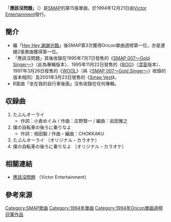 {{infobox Single
| Name       = 應該沒問題
| Artist     = [[SMAP|SMAP]]
| from Album = [[SMAP_007〜Gold_Singer〜|SMAP 007〜Gold Singer〜]]

[[BOO(SMAP專輯)|BOO]]

[[WOOL|WOOL]]
[[Smap_Vest|Smap Vest]]
| B-side     = 坐在我的自行車後面
| Released   = 1994年12月21日
| Length     = 
| Genre      = [[J-POP|J-POP]]
| Label      = [[勝利娛樂|Victor Entertainment]]
| Chart position = *第1位（[[Oricon|Oricon]]）<ref>[http://www.oricon.co.jp/prof/artist/22180/products/music/292798/1/ 《應該沒問題》在Oricon網站的簡介] {{ja}}</ref>
| Certification = 
| Last single = '''SMAP'''<br/>[[加油吧|加油吧]]<br/>（1994年）
| This single = '''SMAP'''<br/>'''應該沒問題'''<br/>（1994年）
| Next single = '''SMAP'''<br/>[[感謝|感謝]]<br/>（1995年）}}

「'''應該沒問題'''」（{{lang-ja|たぶんオーライ}}）是[[SMAP|SMAP]]的第15張單曲，於1994年12月21日由[[勝利娛樂|Victor Entertainment]]發行。

==簡介==
*繼「[[Hey_Hey_謝謝光臨|Hey Hey 謝謝光臨]]」後SMAP第3次獲得Oricon單曲週榜第一位，亦是連續2張單曲獲得第一位。
*「應該沒問題」其後收錄在1995年7月7日發售的《[[SMAP_007〜Gold_Singer〜|SMAP 007〜Gold Singer〜]]》（此為專輯版本）、1995年11月22日發售的《[[BOO(SMAP專輯)|BOO]]》（[[混音|混音]]版本）、1997年3月26日發售的《[[WOOL|WOOL]]》（與《[[SMAP_007〜Gold_Singer〜|SMAP 007〜Gold Singer〜]]》收錄的版本相同）及2001年3月23日發售的《[[Smap_Vest|Smap Vest]]》。
*B面曲「坐在我的自行車後面」沒有收錄在任何專輯。

==収録曲==
# たぶんオーライ
#* 作詞：小倉めぐみ / 作曲：庄野賢一 / 編曲：岩田雅之
# 僕の自転車の後ろに乗りなよ
#* 作詞：相田毅 / 作曲・編曲：CHOKKAKU
# たぶんオーライ （オリジナル・カラオケ）
# 僕の自転車の後ろに乗りなよ （オリジナル・カラオケ）

==相關連結==
* [http://www.jvcmusic.co.jp/-/Discography/A002763/VIDL-10576.html 應該沒問題] {{Wayback|url=http://www.jvcmusic.co.jp/-/Discography/A002763/VIDL-10576.html |date=20161022160918 }} （Victor Entertainment）{{ja}}

==參考來源==
{{reflist}}

{{SMAP}}
{{DEFAULTSORT:Tabun Ōrai}}
[[Category:SMAP歌曲|Category:SMAP歌曲]]
[[Category:1994年單曲|Category:1994年單曲]]
[[Category:1994年Oricon單曲週榜冠軍作品|Category:1994年Oricon單曲週榜冠軍作品]]